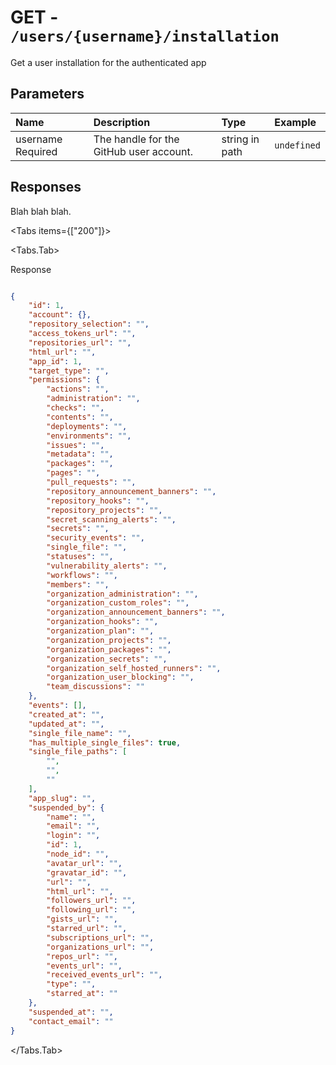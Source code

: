 
# GET - `/users/{username}/installation`

Get a user installation for the authenticated app

## Parameters

| Name | Description | Type | Example |
| :---- | :---- | :---- | :---- |
| username <span class="bg-blue-100 text-blue-800 text-xs font-medium me-2 px-2.5 py-0.5 rounded dark:bg-blue-900 dark:text-blue-300">Required</span> | The handle for the GitHub user account. | string in path | `undefined` |

## Responses

Blah blah blah.

<Tabs items={["200"]}>

<Tabs.Tab>

Response

```json

{
    "id": 1,
    "account": {},
    "repository_selection": "",
    "access_tokens_url": "",
    "repositories_url": "",
    "html_url": "",
    "app_id": 1,
    "target_type": "",
    "permissions": {
        "actions": "",
        "administration": "",
        "checks": "",
        "contents": "",
        "deployments": "",
        "environments": "",
        "issues": "",
        "metadata": "",
        "packages": "",
        "pages": "",
        "pull_requests": "",
        "repository_announcement_banners": "",
        "repository_hooks": "",
        "repository_projects": "",
        "secret_scanning_alerts": "",
        "secrets": "",
        "security_events": "",
        "single_file": "",
        "statuses": "",
        "vulnerability_alerts": "",
        "workflows": "",
        "members": "",
        "organization_administration": "",
        "organization_custom_roles": "",
        "organization_announcement_banners": "",
        "organization_hooks": "",
        "organization_plan": "",
        "organization_projects": "",
        "organization_packages": "",
        "organization_secrets": "",
        "organization_self_hosted_runners": "",
        "organization_user_blocking": "",
        "team_discussions": ""
    },
    "events": [],
    "created_at": "",
    "updated_at": "",
    "single_file_name": "",
    "has_multiple_single_files": true,
    "single_file_paths": [
        "",
        "",
        ""
    ],
    "app_slug": "",
    "suspended_by": {
        "name": "",
        "email": "",
        "login": "",
        "id": 1,
        "node_id": "",
        "avatar_url": "",
        "gravatar_id": "",
        "url": "",
        "html_url": "",
        "followers_url": "",
        "following_url": "",
        "gists_url": "",
        "starred_url": "",
        "subscriptions_url": "",
        "organizations_url": "",
        "repos_url": "",
        "events_url": "",
        "received_events_url": "",
        "type": "",
        "starred_at": ""
    },
    "suspended_at": "",
    "contact_email": ""
}

```

</Tabs.Tab>

</Tabs>